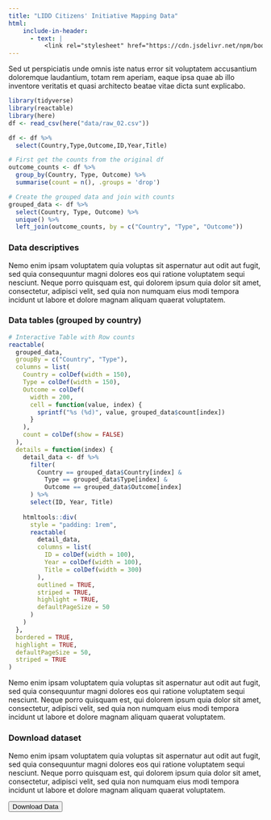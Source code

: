 ```yaml
---
title: "LIDD Citizens' Initiative Mapping Data"
html:
    include-in-header:
      - text: |
          <link rel="stylesheet" href="https://cdn.jsdelivr.net/npm/bootstrap-icons@1.10.5/font/bootstrap-icons.css">
---
```


Sed ut perspiciatis unde omnis iste natus error sit voluptatem accusantium doloremque laudantium, totam rem aperiam, eaque ipsa quae ab illo inventore veritatis et quasi architecto beatae vitae dicta sunt explicabo. 

```r
library(tidyverse)
library(reactable)
library(here)
df <- read_csv(here("data/raw_02.csv"))

df <- df %>%
  select(Country,Type,Outcome,ID,Year,Title)

# First get the counts from the original df
outcome_counts <- df %>%
  group_by(Country, Type, Outcome) %>%
  summarise(count = n(), .groups = 'drop')

# Create the grouped data and join with counts
grouped_data <- df %>%
  select(Country, Type, Outcome) %>%
  unique() %>%
  left_join(outcome_counts, by = c("Country", "Type", "Outcome"))


```

### Data descriptives

Nemo enim ipsam voluptatem quia voluptas sit aspernatur aut odit aut fugit, sed quia consequuntur magni dolores eos qui ratione voluptatem sequi nesciunt. Neque porro quisquam est, qui dolorem ipsum quia dolor sit amet, consectetur, adipisci velit, sed quia non numquam eius modi tempora incidunt ut labore et dolore magnam aliquam quaerat voluptatem. 


### Data tables (grouped by country)
```r
# Interactive Table with Row counts
reactable(
  grouped_data,
  groupBy = c("Country", "Type"),
  columns = list(
    Country = colDef(width = 150),
    Type = colDef(width = 150),
    Outcome = colDef(
      width = 200,
      cell = function(value, index) {
        sprintf("%s (%d)", value, grouped_data$count[index])
      }
    ),
    count = colDef(show = FALSE)
  ),
  details = function(index) {
    detail_data <- df %>%
      filter(
        Country == grouped_data$Country[index] &
          Type == grouped_data$Type[index] &
          Outcome == grouped_data$Outcome[index]
      ) %>%
      select(ID, Year, Title)
    
    htmltools::div(
      style = "padding: 1rem",
      reactable(
        detail_data,
        columns = list(
          ID = colDef(width = 100),
          Year = colDef(width = 100),
          Title = colDef(width = 300)
        ),
        outlined = TRUE,
        striped = TRUE,
        highlight = TRUE,
        defaultPageSize = 50
      )
    )
  },
  bordered = TRUE,
  highlight = TRUE,
  defaultPageSize = 50,
  striped = TRUE
)

```


Nemo enim ipsam voluptatem quia voluptas sit aspernatur aut odit aut fugit, sed quia consequuntur magni dolores eos qui ratione voluptatem sequi nesciunt. Neque porro quisquam est, qui dolorem ipsum quia dolor sit amet, consectetur, adipisci velit, sed quia non numquam eius modi tempora incidunt ut labore et dolore magnam aliquam quaerat voluptatem. 

### Download dataset

Nemo enim ipsam voluptatem quia voluptas sit aspernatur aut odit aut fugit, sed quia consequuntur magni dolores eos qui ratione voluptatem sequi nesciunt. Neque porro quisquam est, qui dolorem ipsum quia dolor sit amet, consectetur, adipisci velit, sed quia non numquam eius modi tempora incidunt ut labore et dolore magnam aliquam quaerat voluptatem. 

<button class="btn btn-primary" onclick="downloadCSV()">
  <i class="bi bi-download"></i> Download Data
</button>

<script>
function downloadCSV() {
  // Create a temporary anchor element
  const a = document.createElement('a');
  a.href = 'https://raw.githubusercontent.com/moeckli-chair/moeckli-chair.github.io/main/data/raw_02.csv';
  a.download = 'raw_02.csv';
  a.style.display = 'none';
  
  // Add to DOM, trigger click, then remove
  document.body.appendChild(a);
  a.click();
  document.body.removeChild(a);
}
</script>
